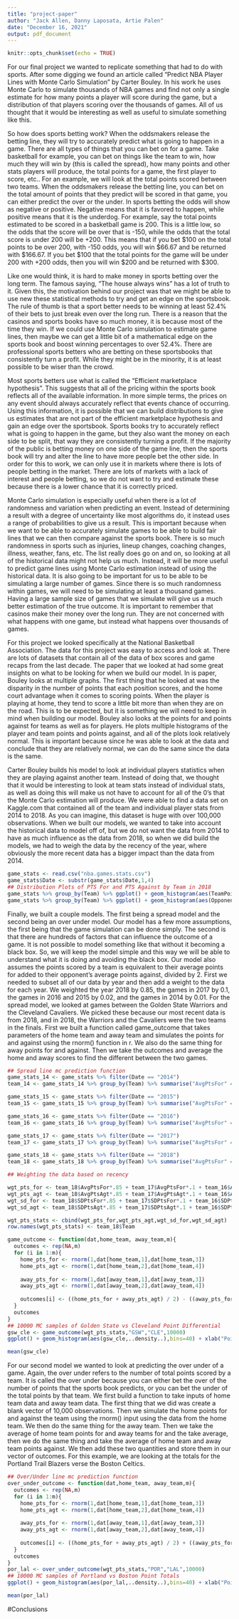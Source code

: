 ---
title: "project-paper"
author: "Jack Allen, Danny Laposata, Artie Palen"
date: "December 16, 2021"
output: pdf_document
---

```{r setup, include=FALSE}
knitr::opts_chunk$set(echo = TRUE)
```

For our final project we wanted to replicate something that had to do with sports. After some digging we found an article called "Predict NBA Player Lines with Monte Carlo Simulation" by Carter Bouley. In his work he uses Monte Carlo to simulate thousands of NBA games and find not only a single estimate for how many points a player will score during the game, but a distribution of that players scoring over the thousands of games. All of us thought that it would be interesting as well as useful to simulate something like this.

So how does sports betting work? When the oddsmakers release the betting line, they will try to accurately predict what is going to happen in a game. There are all types of things that you can bet on for a game. Take basketball for example, you can bet on things like the team to win, how much they will win by (this is called the spread), how many points and other stats players will produce, the total points for a game, the first player to score, etc.. For an example, we will look at the total points scored between two teams. When the oddsmakers release the betting line, you can bet on the total amount of points that they predict will be scored in that game, you can either predict the over or the under. In sports betting the odds will show as negative or positive. Negative means that it is favored to happen, while positive means that it is the underdog. For example, say the total points estimated to be scored in a basketball game is 200. This is a little low, so the odds that the score will be over that is -150, while the odds that the total score is under 200 will be +200. This means that if you bet $100 on the total points to be over 200, with -150 odds, you will win $66.67 and be returned with $166.67. If you bet $100 that the total points for the game will be under 200 with +200 odds, then you will win $200 and be returned with $300.

Like one would think, it is hard to make money in sports betting over the long term. The famous saying, "The house always wins" has a lot of truth to it. Given this, the motivation behind our project was that we might be able to use new these statistical methods to try and get an edge on the sportsbook. The rule of thumb is that a sport better needs to be winning at least 52.4% of their bets to just break even over the long run. There is a reason that the casinos and sports books have so much money, it is because most of the time they win. If we could use Monte Carlo simulation to estimate game lines, then maybe we can get a little bit of a mathematical edge on the sports book and boost winning percentages to over 52.4%. There are professional sports betters who are betting on these sportsbooks that consistently turn a profit. While they might be in the minority, it is at least possible to be wiser than the crowd.

Most sports betters use what is called the "Efficient marketplace hypothesis". This suggests that all of the pricing within the sports book reflects all of the available information. In more simple terms, the prices on any event should always accurately reflect that events chance of occurring. Using this information, it is possible that we can build distributions to give us estimates that are not part of the efficient marketplace hypothesis and gain an edge over the sportsbook. Sports books try to accurately reflect what is going to happen in the game, but they also want the money on each side to be split, that way they are consistently turning a profit. If the majority of the public is betting money on one side of the game line, then the sports book will try and alter the line to have more people bet the other side. In order for this to work, we can only use it in markets where there is lots of people betting in the market. There are lots of markets with a lack of interest and people betting, so we do not want to try and estimate these because there is a lower chance that it is correctly priced.

Monte Carlo simulation is especially useful when there is a lot of randomness and variation when predicting an event. Instead of determining a result with a degree of uncertainty like most algorithms do, it instead uses a range of probabilities to give us a result. This is important because when we want to be able to accurately simulate games to be able to build fair lines that we can then compare against the sports book. There is so much randomness in sports such as injuries, lineup changes, coaching changes, illness, weather, fans, etc. The list really does go on and on, so looking at all of the historical data might not help us much. Instead, it will be more useful to predict game lines using Monte Carlo estimation instead of using the historical data. It is also going to be important for us to be able to be simulating a large number of games. Since there is so much randomness within games, we will need to be simulating at least a thousand games. Having a large sample size of games that we simulate will give us a much better estimation of the true outcome. It is important to remember that casinos make their money over the long run. They are not concerned with what happens with one game, but instead what happens over thousands of games.

For this project we looked specifically at the National Basketball Association. The data for this project was easy to access and look at. There are lots of datasets that contain all of the data of box scores and game recaps from the last decade. The paper that we looked at had some great insights on what to be looking for when we build our model. In is paper, Bouley looks at multiple graphs. The first thing that he looked at was the disparity in the number of points that each position scores, and the home court advantage when it comes to scoring points. When the player is playing at home, they tend to score a little bit more than when they are on the road. This is to be expected, but it is something we will need to keep in mind when building our model. Bouley also looks at the points for and points against for teams as well as for players. He plots multiple histograms of the player and team points and points against, and all of the plots look relatively normal. This is important because since he was able to look at the data and conclude that they are relatively normal, we can do the same since the data is the same.  

Carter Bouley builds his model to look at individual players statistics when they are playing against another team. Instead of doing that, we thought that it would be interesting to look at team stats instead of individual stats, as well as doing this will make us not have to account for all of the 0's that the Monte Carlo estimation will produce. We were able to find a data set on Kaggle.com that contained all of the team and individual player stats from 2014 to 2018. As you can imagine, this dataset is huge with over 100,000 observations. When we built our models, we wanted to take into account the historical data to model off of, but we do not want the data from 2014 to have as much influence as the data from 2018, so when we did build the models, we had to weigh the data by the recency of the year, where obviously the more recent data has a bigger impact than the data from 2014. 

```{r assumptions}
game_stats <- read.csv("nba.games.stats.csv")
game_stats$Date <- substr(game_stats$Date,1,4)
## Distribution Plots of PTS For and PTS Against by Team in 2018
game_stats %>% group_by(Team) %>% ggplot() + geom_histogram(aes(TeamPoints,..density..),bins=40) + facet_wrap(~Team)
game_stats %>% group_by(Team) %>% ggplot() + geom_histogram(aes(OpponentPoints,..density..),bins=40) + facet_wrap(~Team)
```

Finally, we built a couple models. The first being a spread model and the second being an over under model. Our model has a few more assumptions, the first being that the game simulation can be done simply. The second is that there are hundreds of factors that can influence the outcome of a game. It is not possible to model something like that without it becoming a black box. So, we will keep the model simple and this way we will be able to understand what it is doing and avoiding the black box. Our model also assumes the points scored by a team is equivalent to their average points for added to their opponent's average points against, divided by 2. First we needed to subset all of our data by year and then add a weight to the data for each year. We weighted the year 2018 by 0.85, the games in 2017 by 0.1, the games in 2016 and 2015 by 0.02, and the games in 2014 by 0.01. For the spread model, we looked at games between the Golden State Warriors and the Cleveland Cavaliers. We picked these because our most recent data is from 2018, and in 2018, the Warriors and the Cavaliers were the two teams in the finals. First we built a function called game_outcome that takes parameters of the home team and away team and simulates the points for and against using the rnorm() function in r. We also do the same thing for away points for and against. Then we take the outcomes and average the home and away scores to find the different between the two games.

```{r spread}
## Spread line mc prediction function
game_stats_14 <- game_stats %>% filter(Date == "2014")
team_14 <- game_stats_14 %>% group_by(Team) %>% summarise("AvgPtsFor" = mean(TeamPoints),"AvgPtsAgt" = mean(OpponentPoints), "SDPtsFor" = sd(TeamPoints), "SDPtsAgt" = sd(OpponentPoints))

game_stats_15 <- game_stats %>% filter(Date == "2015")
team_15 <- game_stats_15 %>% group_by(Team) %>% summarise("AvgPtsFor" = mean(TeamPoints),"AvgPtsAgt" = mean(OpponentPoints), "SDPtsFor" = sd(TeamPoints), "SDPtsAgt" = sd(OpponentPoints))

game_stats_16 <- game_stats %>% filter(Date == "2016")
team_16 <- game_stats_16 %>% group_by(Team) %>% summarise("AvgPtsFor" = mean(TeamPoints),"AvgPtsAgt" = mean(OpponentPoints), "SDPtsFor" = sd(TeamPoints), "SDPtsAgt" = sd(OpponentPoints))

game_stats_17 <- game_stats %>% filter(Date == "2017")
team_17 <- game_stats_17 %>% group_by(Team) %>% summarise("AvgPtsFor" = mean(TeamPoints),"AvgPtsAgt" = mean(OpponentPoints), "SDPtsFor" = sd(TeamPoints), "SDPtsAgt" = sd(OpponentPoints))

game_stats_18 <- game_stats %>% filter(Date == "2018")
team_18 <- game_stats_18 %>% group_by(Team) %>% summarise("AvgPtsFor" = mean(TeamPoints), "AvgPtsAgt" = mean(OpponentPoints), "SDPtsFor" = sd(TeamPoints), "SDPtsAgt" = sd(OpponentPoints))

## Weighting the data based on recency

wgt_pts_for <- team_18$AvgPtsFor*.85 + team_17$AvgPtsFor*.1 + team_16$AvgPtsFor*.02 + team_15$AvgPtsFor*.02 + team_14$AvgPtsFor*.01
wgt_pts_agt <- team_18$AvgPtsAgt*.85 + team_17$AvgPtsAgt*.1 + team_16$AvgPtsAgt*.02 + team_15$AvgPtsAgt*.02 + team_14$AvgPtsAgt*.01
wgt_sd_for <- team_18$SDPtsFor*.85 + team_17$SDPtsFor*.1 + team_16$SDPtsFor*.02 + team_15$SDPtsFor*.02 + team_14$SDPtsFor*.01
wgt_sd_agt <- team_18$SDPtsAgt*.85 + team_17$SDPtsAgt*.1 + team_16$SDPtsAgt*.02 + team_15$SDPtsAgt*.02 + team_14$SDPtsAgt*.01

wgt_pts_stats <- cbind(wgt_pts_for,wgt_pts_agt,wgt_sd_for,wgt_sd_agt)
row.names(wgt_pts_stats) <- team_18$Team

game_outcome <- function(dat,home_team, away_team,m){
  outcomes <- rep(NA,m)
  for (i in 1:m){
    home_pts_for <- rnorm(1,dat[home_team,1],dat[home_team,3])
    home_pts_agt <- rnorm(1,dat[home_team,2],dat[home_team,4])
    
    away_pts_for <- rnorm(1,dat[away_team,1],dat[away_team,3])
    away_pts_agt <- rnorm(1,dat[away_team,2],dat[away_team,4])
    
    outcomes[i] <- ((home_pts_for + away_pts_agt) / 2) - ((away_pts_for + home_pts_agt)/2)
  }
  outcomes
}
## 10000 MC samples of Golden State vs Cleveland Point Differential
gsw_cle <- game_outcome(wgt_pts_stats,"GSW","CLE",10000)
ggplot() + geom_histogram(aes(gsw_cle,..density..),bins=40) + xlab("Point Differential Outcomes of GSW vs CLE")
```
```{r mean1}
mean(gsw_cle)
```
For our second model we wanted to look at predicting the over under of a game. Again, the over under refers to the number of total points scored by a team. It is called the over under because you can either bet the over of the number of points that the sports book predicts, or you can bet the under of the total points by that team. We first build a function to take inputs of home team data and away team data. The first thing that we did was create a blank vector of 10,000 observations. Then we simulate the home points for and against the team using the rnorm() input using the data from the home team. We then do the same thing for the away team. Then we take the average of home team points for and away teams for and the take average, then we do the same thing and take the average of home team and away team points against. We then add these two quantities and store them in our vector of outcomes. For this example, we are looking at the totals for the Portland Trail Blazers verse the Boston Celtics.


```{r overunder}
## Over/Under line mc prediction function
over_under_outcome <- function(dat,home_team, away_team,m){
  outcomes <- rep(NA,m)
  for (i in 1:m){
    home_pts_for <- rnorm(1,dat[home_team,1],dat[home_team,3])
    home_pts_agt <- rnorm(1,dat[home_team,2],dat[home_team,4])
    
    away_pts_for <- rnorm(1,dat[away_team,1],dat[away_team,3])
    away_pts_agt <- rnorm(1,dat[away_team,2],dat[away_team,4])
    
    outcomes[i] <- ((home_pts_for + away_pts_agt) / 2) + ((away_pts_for + home_pts_agt)/2)
  }
  outcomes
}
por_lal <- over_under_outcome(wgt_pts_stats,"POR","LAL",10000)
## 10000 MC samples of Portland vs Boston Point Totals
ggplot() + geom_histogram(aes(por_lal,..density..),bins=40) + xlab("Point Total Outcomes of POR vs LAL")
```
```{r mean2}
mean(por_lal)
```

#Conclusions
